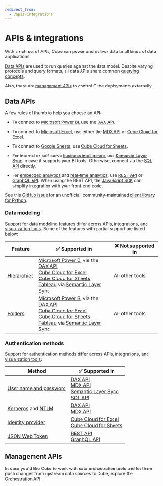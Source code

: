 ```yaml
---
redirect_from:
  - /apis-integrations
---
```


# APIs & integrations

With a rich set of APIs, Cube can power and deliver data to all kinds of data
applications.

[Data APIs](#data-apis) are used to run queries against the data model.
Despite varying protocols and query formats, all data APIs share common
[querying concepts][ref-queries].

<Diagram src="https://ucarecdn.com/4abc9729-66a3-489f-9d48-0bf27e728c87/" />

Also, there are [management APIs](#management-apis) to control Cube deployments
externally.

<Diagram src="https://ucarecdn.com/3ff02e30-a010-480d-b6d6-3b927baa0dfe/" />

## Data APIs

A few rules of thumb to help you choose an API:

* To connect to [Microsoft Power BI][ref-powerbi], use the [DAX API][ref-dax-api].

* To connect to [Microsoft Excel][ref-excel], use either the [MDX API][ref-mdx-api]
or [Cube Cloud for Excel][ref-cube-cloud-for-excel].

* To connect to [Google Sheets][ref-sheets], use [Cube Cloud for Sheets][ref-cube-cloud-for-sheets].

* For internal or self-serve [business intelligence][cube-issbi], use
[Semantic Layer Sync][ref-sls] in case it supports your BI tools.
Otherwise, connect via the [SQL API][ref-sql-api] directly.

* For [embedded analytics][cube-ea] and [real-time analytics][cube-rta], use
[REST API][ref-rest-api] or [GraphQL API][ref-graphql-api]. When using the REST API,
the [JavaScript SDK][ref-js-sdk] can simplify integration with your front-end code.

<ReferenceBox>

See this [GitHub issue](https://github.com/cube-js/cube/issues/1744#issuecomment-2291680777)
for an unofficial, community-maintained [client library for Python](https://github.com/mharrisb1/cube-http-client).

</ReferenceBox>

### Data modeling

Support for data modeling features differ across APIs, integrations, and [visualization
tools][ref-viz-tools]. Some of the features with partial support are listed below:

| Feature | ✅ Supported in | ❌ Not supported in |
| --- | --- | --- |
| [Hierarchies][ref-hierarchies] | [Microsoft Power BI][ref-powerbi] via the [DAX API][ref-dax-api]<br/>[Cube Cloud for Excel][ref-cube-cloud-for-excel]<br/>[Cube Cloud for Sheets][ref-cube-cloud-for-sheets]<br/>[Tableau][ref-tableau] via [Semantic Layer Sync][ref-sls] | All other tools |
| [Folders][ref-folders] | [Microsoft Power BI][ref-powerbi] via the [DAX API][ref-dax-api]<br/>[Cube Cloud for Excel][ref-cube-cloud-for-excel]<br/>[Cube Cloud for Sheets][ref-cube-cloud-for-sheets]<br/>[Tableau][ref-tableau] via [Semantic Layer Sync][ref-sls] | All other tools |

### Authentication methods

Support for authentication methods differ across APIs, integrations, and [visualization
tools][ref-viz-tools]:

| Method | ✅ Supported in |
| --- | --- |
| [User name and password][ref-auth-user-pass] | [DAX API][ref-dax-api]<br/>[MDX API][ref-mdx-api]<br/>[Semantic Layer Sync][ref-sls]<br/>[SQL API][ref-sql-api] |
| [Kerberos][ref-auth-kerberos] and [NTLM][ref-auth-ntlm] | [DAX API][ref-dax-api]<br/>[MDX API][ref-mdx-api] |
| [Identity provider][ref-auth-idp] | [Cube Cloud for Excel][ref-cube-cloud-for-excel]<br/>[Cube Cloud for Sheets][ref-cube-cloud-for-sheets] |
| [JSON Web Token][ref-auth-jwt] | [REST API][ref-rest-api]<br/>[GraphQL API][ref-graphql-api] |

## Management APIs

In case you'd like Cube to work with data orchestration tools and let them push
changes from upstream data sources to Cube, explore the [Orchestration
API][ref-orchestration-api].

[cube-issbi]: https://cube.dev/use-cases/semantic-layer
[cube-ea]: https://cube.dev/use-cases/embedded-analytics
[cube-rta]: https://cube.dev/use-cases/real-time-analytics
[ref-queries]: /product/apis-integrations/queries
[ref-dax-api]: /product/apis-integrations/dax-api
[ref-sql-api]: /product/apis-integrations/sql-api
[ref-rest-api]: /product/apis-integrations/rest-api
[ref-graphql-api]: /product/apis-integrations/graphql-api
[ref-mdx-api]: /product/apis-integrations/mdx-api
[ref-orchestration-api]: /product/apis-integrations/orchestration-api
[ref-sls]: /product/apis-integrations/semantic-layer-sync
[ref-js-sdk]: /product/apis-integrations/javascript-sdk
[ref-cube-cloud-for-excel]: /product/apis-integrations/microsoft-excel
[ref-cube-cloud-for-sheets]: /product/apis-integrations/google-sheets
[ref-viz-tools]: /product/configuration/visualization-tools
[ref-hierarchies]: /reference/data-model/hierarchies
[ref-folders]: /reference/data-model/view#folders
[ref-powerbi]: /product/configuration/visualization-tools/powerbi
[ref-excel]: /product/configuration/visualization-tools/excel
[ref-sheets]: /product/configuration/visualization-tools/google-sheets
[ref-tableau]: /product/configuration/visualization-tools/tableau
[ref-auth-user-pass]: /product/auth/methods/name-password
[ref-auth-idp]: /product/auth/methods/identity-provider
[ref-auth-jwt]: /product/auth/methods/jwt
[ref-auth-kerberos]: /product/auth/methods/kerberos
[ref-auth-ntlm]: /product/auth/methods/ntlm
